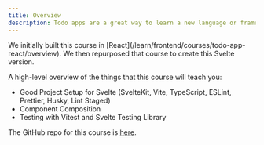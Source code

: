 ```yaml
---
title: Overview
description: Todo apps are a great way to learn a new language or framework. We teach this course with more than Svelte.
---
```


<Callout>
  We initially built this course in
  [React](/learn/frontend/courses/todo-app-react/overview). We then repurposed
  that course to create this Svelte version.
</Callout>

A high-level overview of the things that this course will teach you:

- Good Project Setup for Svelte (SvelteKit, Vite, TypeScript, ESLint, Prettier, Husky, Lint Staged)
- Component Composition
- Testing with Vitest and Svelte Testing Library

The GitHub repo for this course is [here](https://github.com/Frontend-Hire/todo-app-svelte-tdd-typescript).
